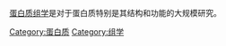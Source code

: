 {{Commons category|Proteomics}}
[[蛋白质组学|蛋白质组学]]是对于蛋白质特别是其结构和功能的大规模研究。
{{Cat main|蛋白质组学}}

[[Category:蛋白质|Category:蛋白质]]
[[Category:组学|Category:组学]]